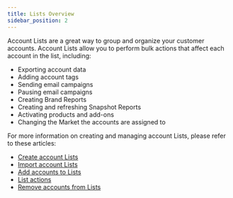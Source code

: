 ```yaml
---
title: Lists Overview
sidebar_position: 2
---
```


Account Lists are a great way to group and organize your customer accounts. Account Lists allow you to perform bulk actions that affect each account in the list, including:

- Exporting account data
- Adding account tags
- Sending email campaigns
- Pausing email campaigns
- Creating Brand Reports
- Creating and refreshing Snapshot Reports
- Activating products and add-ons
- Changing the Market the accounts are assigned to

For more information on creating and managing account Lists, please refer to these articles:

- [Create account Lists](/accounts/accounts-lists/create-account-lists)
- [Import account Lists](/accounts/accounts-lists/import-account-lists)
- [Add accounts to Lists](/accounts/accounts-lists/add-accounts-to-lists)
- [List actions](/accounts/accounts-lists/list-actions)
- [Remove accounts from Lists](/accounts/accounts-lists/remove-accounts-from-lists)